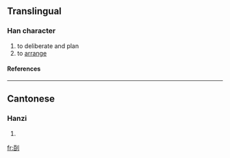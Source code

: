 ==Translingual==
===Han character===
{{Han char|rad=刀|as=06|sn=8|four=|canj=一日中弓 (MALN)}}
# to deliberate and plan
# to [[arrange]]
====References====
{{Han ref|kx=0139.251|hdz=10333.030|uh=34E6|ud=13542}}

----
==Cantonese==
===Hanzi===
{{yue-hanzi|jyut=|y=bak3}}
# {{defn|Cantonese}}

[[fr:㓦]]